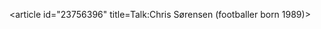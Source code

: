<article id="23756396" title=Talk:Chris Sørensen (footballer born 1989)>
	<talkpage id="23756396" title="Talk:Chris Sørensen (footballer born 1989)">
{{WikiProjectBannerShell|1=
{{WikiProject Biography
|living=yes
|class=Stub
|sports-work-group=yes
|listas=Sorensen, Chris
|auto=yes
}}
{{WikiProject Denmark|class=Stub|importance=}}
{{WikiProject Football|class=Stub|importance=low}}
| blp=yes
}}
	</talkpage>
</article>